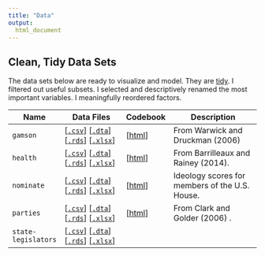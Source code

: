 ```yaml
---
title: "Data"
output:
  html_document
---
```


## Clean, Tidy Data Sets

The data sets below are ready to visualize and model. They are [tidy](https://vita.had.co.nz/papers/tidy-data.pdf). I filtered out useful subsets. I selected and descriptively renamed the most important variables. I meaningfully reordered factors.

| Name                	| Data Files                           	| Codebook 	| Description                                         	|
|---------------------	|--------------------------------------	|----------	|-----------------------------------------------------	|
| `gamson`| [[`.csv`](data/gamson.csv)] [[`.dta`](data/gamson.dta)] [[`.rds`](data/gamson.rds)] [[`.xlsx`](data/gamson.xlsx)] 	| [[html](data/gamson-codebook.html)]| From Warwick and Druckman (2006)      | 
| `health`            | [[`.csv`](data/health.csv)] [[`.dta`](data/health.dta)] [[`.rds`](data/health.rds)] [[`.xlsx`](data/health.xlsx)] 	| [[html](data/health-codebook.html)]| From Barrilleaux and Rainey (2014).                 	|
| `nominate`| [[`.csv`](data/nominate.csv)] [[`.dta`](data/nominate.dta)] [[`.rds`](data/nominate.rds)] [[`.xlsx`](data/nominate.xlsx)] 	| [[html](data/nominate-codebook.html)]| Ideology scores for members of the U.S. House.                  	|
| `parties`          	| [[`.csv`](data/parties.csv)] [[`.dta`](data/parties.dta)] [[`.rds`](data/parties.rds)] [[`.xlsx`](data/parties.xlsx)] 	| [[html](data/parties-codebook.html)]   	| From Clark and Golder (2006)     .             	|
| `state-legislators`          	| [[`.csv`](data/state-legislators.csv)] [[`.dta`](data/state-legislators.dta)] [[`.rds`](data/state-legislators.rds)] [[`.xlsx`](data/state-legislators.xlsx)] 	|    	|           	|

